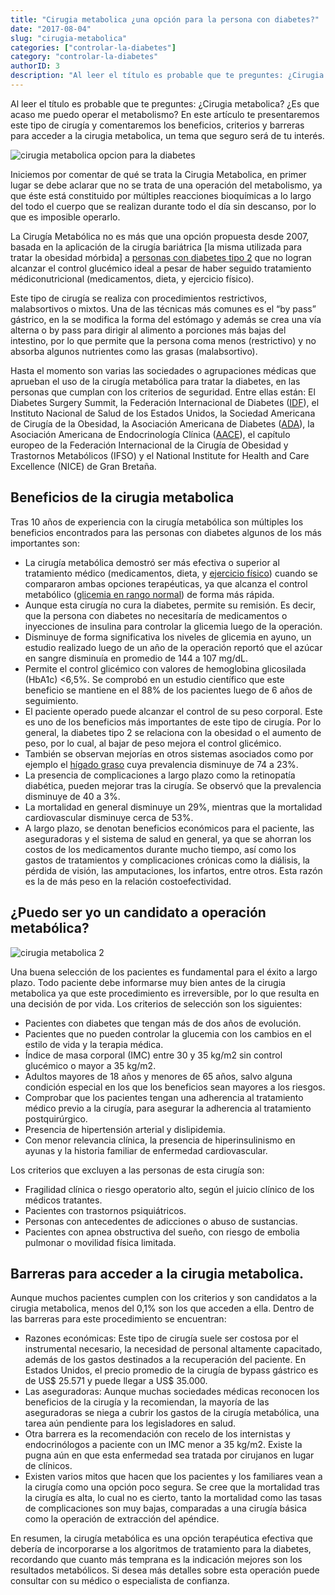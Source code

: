 ```yaml
---
title: "Cirugia metabolica ¿una opción para la persona con diabetes?"
date: "2017-08-04"
slug: "cirugia-metabolica"
categories: ["controlar-la-diabetes"]
category: "controlar-la-diabetes"
authorID: 3
description: "Al leer el título es probable que te preguntes: ¿Cirugia metabolica? ¿Es que acaso me puedo operar el metabolismo? En este artículo te presentaremos este tipo de cirugía y comentaremos los beneficios, criterios y barreras para acceder a la cirugia metabolica, un tema que seguro será de tu interés."
---
```


Al leer el título es probable que te preguntes: ¿Cirugia metabolica? ¿Es que acaso me puedo operar el metabolismo? En este artículo te presentaremos este tipo de cirugía y comentaremos los beneficios, criterios y barreras para acceder a la cirugia metabolica, un tema que seguro será de tu interés.

![cirugia metabolica opcion para la diabetes](images/cirugia-metabolica-1.jpg)

Iniciemos por comentar de qué se trata la Cirugia Metabolica, en primer lugar se debe aclarar que no se trata de una operación del metabolismo, ya que éste está constituido por múltiples reacciones bioquímicas a lo largo del todo el cuerpo que se realizan durante todo el día sin descanso, por lo que es imposible operarlo.

La Cirugía Metabólica no es más que una opción propuesta desde 2007, basada en la aplicación de la cirugía bariátrica \[la misma utilizada para tratar la obesidad mórbida\] a [personas con diabetes tipo 2](http://dediabetes.com/diabetes-tipo-2/) que no logran alcanzar el control glucémico ideal a pesar de haber seguido tratamiento médiconutricional (medicamentos, dieta, y ejercicio físico).

Este tipo de cirugía se realiza con procedimientos restrictivos, malabsortivos o mixtos. Una de las técnicas más comunes es el “by pass” gástrico, en la se modifica la forma del estómago y además se crea una vía alterna o by pass para dirigir al alimento a porciones más bajas del intestino, por lo que permite que la persona coma menos (restrictivo) y no absorba algunos nutrientes como las grasas (malabsortivo).

Hasta el momento son varias las sociedades o agrupaciones médicas que aprueban el uso de la cirugía metabólica para tratar la diabetes, en las personas que cumplan con los criterios de seguridad. Entre ellas están: El Diabetes Surgery Summit, la Federación Internacional de Diabetes ([IDF](https://www.idf.org/)), el Instituto Nacional de Salud de los Estados Unidos, la Sociedad Americana de Cirugía de la Obesidad, la Asociación Americana de Diabetes ([ADA](http://www.diabetes.org/)), la Asociación Americana de Endocrinología Clínica ([AACE](https://www.aace.com/)), el capítulo europeo de la Federación Internacional de la Cirugía de Obesidad y Trastornos Metabólicos (IFSO) y el National Institute for Health and Care Excellence (NICE) de Gran Bretaña.

## Beneficios de la cirugia metabolica

Tras 10 años de experiencia con la cirugía metabólica son múltiples los beneficios encontrados para las personas con diabetes algunos de los más importantes son:

- La cirugía metabólica demostró ser más efectiva o superior al tratamiento médico (medicamentos, dieta, y [ejercicio físico](http://dediabetes.com/cuanto-ejercicio-necesita-una-diabeticoa/)) cuando se compararon ambas opciones terapéuticas, ya que alcanza el control metabólico ([glicemia en rango normal](http://dediabetes.com/cuanto-es-el-nivel-normal-de-glucosa/)) de forma más rápida.
- Aunque esta cirugía no cura la diabetes, permite su remisión. Es decir, que la persona con diabetes no necesitaría de medicamentos o inyecciones de insulina para controlar la glicemia luego de la operación.
- Disminuye de forma significativa los niveles de glicemia en ayuno, un estudio realizado luego de un año de la operación reportó que el azúcar en sangre disminuía en promedio de 144 a 107 mg/dL.
- Permite el control glicémico con valores de hemoglobina glicosilada (HbA1c) <6,5%. Se comprobó en un estudio científico que este beneficio se mantiene en el 88% de los pacientes luego de 6 años de seguimiento.
- El paciente operado puede alcanzar el control de su peso corporal. Este es uno de los beneficios más importantes de este tipo de cirugía. Por lo general, la diabetes tipo 2 se relaciona con la obesidad o el aumento de peso, por lo cual, al bajar de peso mejora el control glicémico.
- También se observan mejorías en otros sistemas asociados como por ejemplo el [hígado graso](http://dediabetes.com/higado-graso-diabetes-tipo-2/) cuya prevalencia disminuye de 74 a 23%.
- La presencia de complicaciones a largo plazo como la retinopatía diabética, pueden mejorar tras la cirugía. Se observó que la prevalencia disminuye de 40 a 3%.
- La mortalidad en general disminuye un 29%, mientras que la mortalidad cardiovascular disminuye cerca de 53%.
- A largo plazo, se denotan beneficios económicos para el paciente, las aseguradoras y el sistema de salud en general, ya que se ahorran los costos de los medicamentos durante mucho tiempo, así como los gastos de tratamientos y complicaciones crónicas como la diálisis, la pérdida de visión, las amputaciones, los infartos, entre otros. Esta razón es la de más peso en la relación costoefectividad.

## ¿Puedo ser yo un candidato a operación metabólica?

![cirugia metabolica 2](images/cirugia-metabolica-2.jpg)

Una buena selección de los pacientes es fundamental para el éxito a largo plazo. Todo paciente debe informarse muy bien antes de la cirugia metabolica ya que este procedimiento es irreversible, por lo que resulta en una decisión de por vida. Los criterios de selección son los siguientes:

- Pacientes con diabetes que tengan más de dos años de evolución.
- Pacientes que no pueden controlar la glucemia con los cambios en el estilo de vida y la terapia médica.
- Índice de masa corporal (IMC) entre 30 y 35 kg/m2 sin control glucémico o mayor a 35 kg/m2.
- Adultos mayores de 18 años y menores de 65 años, salvo alguna condición especial en los que los beneficios sean mayores a los riesgos.
- Comprobar que los pacientes tengan una adherencia al tratamiento médico previo a la cirugía, para asegurar la adherencia al tratamiento postquirúrgico.
- Presencia de hipertensión arterial y dislipidemia.
- Con menor relevancia clínica, la presencia de hiperinsulinismo en ayunas y la historia familiar de enfermedad cardiovascular.

Los criterios que excluyen a las personas de esta cirugía son:

- Fragilidad clínica o riesgo operatorio alto, según el juicio clínico de los médicos tratantes.
- Pacientes con trastornos psiquiátricos.
- Personas con antecedentes de adicciones o abuso de sustancias.
- Pacientes con apnea obstructiva del sueño, con riesgo de embolia pulmonar o movilidad física limitada.

## Barreras para acceder a la cirugia metabolica.

Aunque muchos pacientes cumplen con los criterios y son candidatos a la cirugia metabolica, menos del 0,1% son los que acceden a ella. Dentro de las barreras para este procedimiento se encuentran:

- Razones económicas: Este tipo de cirugía suele ser costosa por el instrumental necesario, la necesidad de personal altamente capacitado, además de los gastos destinados a la recuperación del paciente. En Estados Unidos, el precio promedio de la cirugía de bypass gástrico es de US$ 25.571 y puede llegar a US$ 35.000.
- Las aseguradoras: Aunque muchas sociedades médicas reconocen los beneficios de la cirugía y la recomiendan, la mayoría de las aseguradoras se niega a cubrir los gastos de la cirugía metabólica, una tarea aún pendiente para los legisladores en salud.
- Otra barrera es la recomendación con recelo de los internistas y endocrinólogos a paciente con un IMC menor a 35 kg/m2. Existe la pugna aún en que esta enfermedad sea tratada por cirujanos en lugar de clínicos.
- Existen varios mitos que hacen que los pacientes y los familiares vean a la cirugía como una opción poco segura. Se cree que la mortalidad tras la cirugía es alta, lo cual no es cierto, tanto la mortalidad como las tasas de complicaciones son muy bajas, comparadas a una cirugía básica como la operación de extracción del apéndice.

En resumen, la cirugía metabólica es una opción terapéutica efectiva que debería de incorporarse a los algoritmos de tratamiento para la diabetes, recordando que cuanto más temprana es la indicación mejores son los resultados metabólicos. Si desea más detalles sobre esta operación puede consultar con su médico o especialista de confianza.
